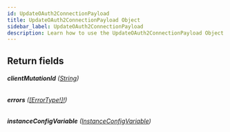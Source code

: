 ```yaml
---
id: UpdateOAuth2ConnectionPayload
title: UpdateOAuth2ConnectionPayload Object
sidebar_label: UpdateOAuth2ConnectionPayload
description: Learn how to use the UpdateOAuth2ConnectionPayload Object for 's API.
---
```


## Return fields

###### <b>clientMutationId</b> ([String](api/schema/scalar/String.mdx))

###### <b>errors</b> ([[ErrorType!]!](api/schema/object/ErrorType.mdx))

###### <b>instanceConfigVariable</b> ([InstanceConfigVariable](api/schema/object/InstanceConfigVariable.mdx))
